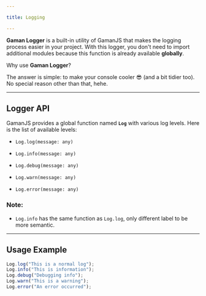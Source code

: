 ```yaml
---

title: Logging

---
```


**Gaman Logger** is a built-in utility of GamanJS that makes the logging process easier in your project. With this logger, you don't need to import additional modules because this function is already available **globally**.

Why use **Gaman Logger**?

The answer is simple: to make your console cooler 😎 (and a bit tidier too). No special reason other than that, hehe.

---

## Logger API

GamanJS provides a global function named **`Log`** with various log levels. Here is the list of available levels:

- `Log.log(message: any)`

- `Log.info(message: any)`

- `Log.debug(message: any)`

- `Log.warn(message: any)`

- `Log.error(message: any)`

### Note:

- `Log.info` has the same function as `Log.log`, only different label to be more semantic.

---

## Usage Example

 ```ts
 Log.log("This is a normal log");
 Log.info("This is information");
 Log.debug("Debugging info");
 Log.warn("This is a warning");
 Log.error("An error occurred");
 ```